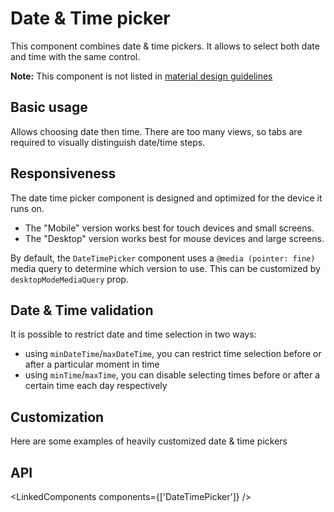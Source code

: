 

<PageMeta component="DateTimePicker" />

# Date & Time picker

This component combines date & time pickers. It allows to select both date and time with the same control.

**Note:** This component is not listed in [material design guidelines](https://material.io/components/)

<Ad />

## Basic usage

Allows choosing date then time. There are too many views, so tabs are required to visually distinguish date/time steps.

<Example source={BasicDateTimePicker} />

## Responsiveness

The date time picker component is designed and optimized for the device it runs on.

- The "Mobile" version works best for touch devices and small screens.
- The "Desktop" version works best for mouse devices and large screens.

By default, the `DateTimePicker` component uses a `@media (pointer: fine)` media query to determine which version to use.
This can be customized by `desktopModeMediaQuery` prop.

<Example source={DateTimePickers} />

## Date & Time validation

It is possible to restrict date and time selection in two ways:

- using `minDateTime`/`maxDateTime`, you can restrict time selection before or after a particular moment in time
- using `minTime`/`maxTime`, you can disable selecting times before or after a certain time each day respectively

<Example source={DateTimeValidation} />

## Customization

Here are some examples of heavily customized date & time pickers

<Example source={CustomDateTimePicker} />

## API

<LinkedComponents components={['DateTimePicker']} />
